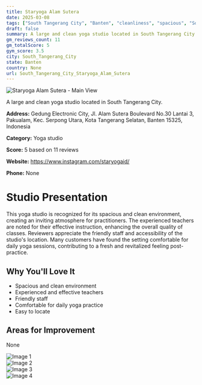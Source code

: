```yaml
---
title: Staryoga Alam Sutera
date: 2025-03-08
tags: ["South Tangerang City", "Banten", "cleanliness", "spacious", "South Tangerang City"]  
draft: false
summary: A large and clean yoga studio located in South Tangerang City.
gm_reviews_count: 11
gm_totalScore: 5
gym_score: 3.5
city: South_Tangerang_City
state: Banten
country: None
url: South_Tangerang_City_Staryoga_Alam_Sutera
---
```


<div className="aspect-[16/9] relative my-8">
  <img 
    src="https://lh5.googleusercontent.com/p/AF1QipNKXmIfF4HNeAyvy_OGIm2sYeQv1_FCCVRSN2vb=w1920-h1080-k-no"
    alt="Staryoga Alam Sutera - Main View"
    className="object-cover absolute inset-0 w-full h-full rounded-lg"
  />
</div>

A large and clean yoga studio located in South Tangerang City.

**Address:** Gedung Electronic City, Jl. Alam Sutera Boulevard No.30 Lantai 3, Pakualam, Kec. Serpong Utara, Kota Tangerang Selatan, Banten 15325, Indonesia

**Category:** Yoga studio

**Score:** 5 based on 11 reviews

**Website:** https://www.instagram.com/staryogaid/

**Phone:** None

# Studio Presentation

This yoga studio is recognized for its spacious and clean environment, creating an inviting atmosphere for practitioners. 
The experienced teachers are noted for their effective instruction, enhancing the overall quality of classes. 
Reviewers appreciate the friendly staff and accessibility of the studio's location. 
Many customers have found the setting comfortable for daily yoga sessions, contributing to a fresh and revitalized feeling post-practice.

## Why You'll Love It

- Spacious and clean environment
- Experienced and effective teachers
- Friendly staff
- Comfortable for daily yoga practice
- Easy to locate

## Areas for Improvement

None

<div className="grid grid-cols-1 xl:grid-cols-2 gap-4 my-8">
<div className="aspect-[4/3] relative"><img src="https://lh5.googleusercontent.com/p/AF1QipNdmt4WSLpUpidBgu6E976LWYcGpjkEbR-Xr0tv=w1920-h1080-k-no" alt="Image 1" className="object-cover absolute inset-0 w-full h-full rounded-lg" /></div>
<div className="aspect-[4/3] relative"><img src="https://lh5.googleusercontent.com/p/AF1QipMieOsdlR-wyDef9pyuip3q8AgVFNrjRlc_Woyd=w1920-h1080-k-no" alt="Image 2" className="object-cover absolute inset-0 w-full h-full rounded-lg" /></div>
<div className="aspect-[4/3] relative"><img src="https://streetviewpixels-pa.googleapis.com/v1/thumbnail?panoid=ChU3yWveLdj6BSabKNbEvA&cb_client=maps_sv.tactile.gps&w=203&h=100&yaw=345.51355&pitch=0&thumbfov=100" alt="Image 3" className="object-cover absolute inset-0 w-full h-full rounded-lg" /></div>
<div className="aspect-[4/3] relative"><img src="https://lh5.googleusercontent.com/p/AF1QipNKXmIfF4HNeAyvy_OGIm2sYeQv1_FCCVRSN2vb=w1920-h1080-k-no" alt="Image 4" className="object-cover absolute inset-0 w-full h-full rounded-lg" /></div>
</div>